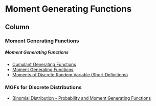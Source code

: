 Moment Generating Functions {data-navmenu="Random Variables"}
====================================

Column {.tabset}
-------------------------------------------------------------



### Moment Generating Functions

<h5>Moment Generating Functions</h5>

* <a href="https://youtu.be/_x3tv15tHgE/">	Cumulant Generating Functions	</a>	
* <a href="https://youtu.be/MC_fQpdmOsU/">	Moment Generating Functions	</a>	
* <a href="https://youtu.be/Qx8DRYUq5hA/">	Moments of Discrete Random Variable (Short Definitions)	</a>	



### MGFs for Discrete Distributions

* <a href="https://youtu.be/3HvDczHuj4Y/">	Binomial Distribution - Probability and Moment Generating Functions	</a>	

